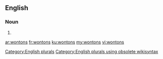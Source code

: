 ==English==

===Noun===
{{head|en}}

# {{plural of|wonton}}

[[Category:English plurals]][[Category:English plurals using obsolete wikisyntax]]

[[ar:wontons]]
[[fr:wontons]]
[[ku:wontons]]
[[my:wontons]]
[[vi:wontons]]